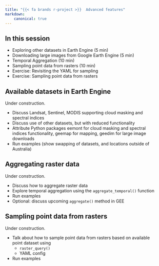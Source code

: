 ```yaml
---
title: "{{< fa brands r-project >}}  Advanced features"
markdown:
    canonical: true
---
```


:::{.callout-tip}
## In this session

- Exploring other datasets in Earth Engine (5 min)
- Downloading large images from Google Earth Engine (5 min)
- Temporal Aggregation (10 min)
- Sampling point data from rasters (10 min)
- Exercise: Revisiting the YAML for sampling
- Exercise: Sampling point data from rasters
:::

## Available datasets in Earth Engine

Under construction.

- Discuss Landsat, Sentinel, MODIS supporting cloud masking and spectral indices
- Discuss use of other datasets, but with reduced functionality
- Attribute Python packages eemont for cloud masking and spectral indices functionality, geemap for mapping, geedim for large image downloads
- Run examples (show swapping of datasets, and locations outside of Australia)

## Aggregating raster data

Under construction.

- Discuss how to aggregate raster data
- Explore temporal aggregation using the `aggregate_temporal()` function
- Run examples
- Optional: discuss upcoming `aggregate()` method in GEE

## Sampling point data from rasters

Under construction.

- Talk about how to sample point data from rasters based on available point dataset using
    - `raster_query()`
    - YAML config
- Run examples
